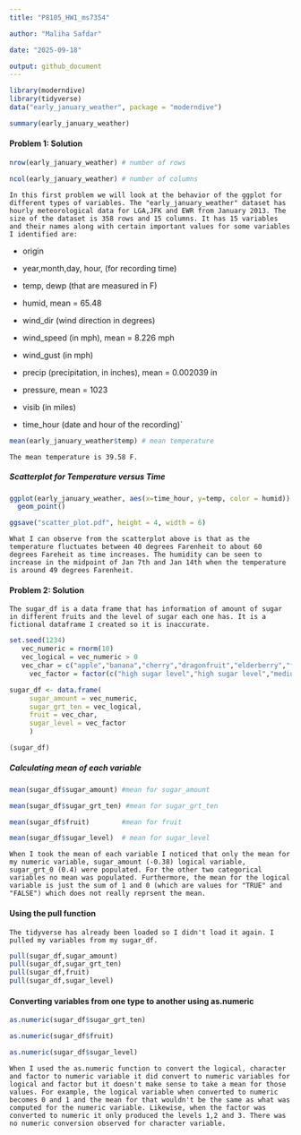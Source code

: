 ```yaml
---
title: "P8105_HW1_ms7354"

author: "Maliha Safdar"

date: "2025-09-18"

output: github_document
---
```


```r
library(moderndive)
library(tidyverse)
data("early_january_weather", package = "moderndive")
```
```r
summary(early_january_weather)
```


#### **Problem 1: Solution**


```r
nrow(early_january_weather) # number of rows

ncol(early_january_weather) # number of columns
```

`In this first problem we will look at the behavior of the ggplot for different types of variables. The "early_january_weather" dataset has hourly meteorological data for LGA,JFK and EWR from January 2013. The size of the dataset is 358 rows and 15 columns. It has 15 variables and their names along with certain important values for some variables I identified are:`

*   origin

*   year,month,day, hour, (for recording time)

*   temp, dewp (that are measured in F)

*   humid, mean = 65.48

*   wind_dir (wind direction in degrees)

*   wind_speed (in mph), mean = 8.226 mph

*   wind_gust (in mph)

*   precip (precipitation, in inches), mean = 0.002039 in

*   pressure, mean = 1023

*   visib (in miles)

*   time_hour (date and hour of the recording)`


```r
mean(early_january_weather$temp) # mean temperature
```

`The mean temperature is 39.58 F.`

##### Scatterplot for Temperature versus Time


```r
ggplot(early_january_weather, aes(x=time_hour, y=temp, color = humid)) +
  geom_point()

ggsave("scatter_plot.pdf", height = 4, width = 6)
```

`What I can observe from the scatterplot above is that as the temperature fluctuates between 40 degrees Farenheit to about 60 degrees Fareheit as time increases. The humidity can be seen to increase in the midpoint of Jan 7th and Jan 14th when the temperature is around 49 degrees Farenheit.`


#### **Problem 2: Solution**

`The sugar_df is a data frame that has information of amount of sugar in different fruits and the level of sugar each one has. It is a fictional dataframe I created so it is inaccurate.` 


```r
set.seed(1234)
   vec_numeric = rnorm(10)
   vec_logical = vec_numeric > 0
   vec_char = c("apple","banana","cherry","dragonfruit","elderberry","fig","grapes","lychee","pineapple","mango")
     vec_factor = factor(c("high sugar level","high sugar level","medium sugar level","low sugar level","low sugar level","medium sugar level","medium sugar level","low sugar level","high sugar level","medium sugar level"))
```

```r
sugar_df <- data.frame(
     sugar_amount = vec_numeric,
     sugar_grt_ten = vec_logical,
     fruit = vec_char,
     sugar_level = vec_factor
     )
```


```r
(sugar_df)
```
##### Calculating mean of each variable

```r
mean(sugar_df$sugar_amount) #mean for sugar_amount

mean(sugar_df$sugar_grt_ten) #mean for sugar_grt_ten

mean(sugar_df$fruit)        #mean for fruit

mean(sugar_df$sugar_level)  # mean for sugar_level
```

`When I took the mean of each variable I noticed that only the mean for my numeric variable, sugar_amount (-0.38) logical variable, sugar_grt_0 (0.4) were populated. For the other two categorical variables no mean was populated. Furthermore, the mean for the logical variable is just the sum of 1 and 0 (which are values for "TRUE" and "FALSE") which does not really reprsent the mean.`

#### Using the pull function

`The tidyverse has already been loaded so I didn't load it again. I pulled my variables from my sugar_df.`

```r
pull(sugar_df,sugar_amount)
pull(sugar_df,sugar_grt_ten)
pull(sugar_df,fruit)
pull(sugar_df,sugar_level)
```

#### Converting variables from one type to another using as.numeric
```r
as.numeric(sugar_df$sugar_grt_ten)
```
```r
as.numeric(sugar_df$fruit)
```
```r
as.numeric(sugar_df$sugar_level)
```

`When I used the as.numeric function to convert the logical, character and factor to numeric variable it did convert to numeric variables for logical and factor but it doesn't make sense to take a mean for those values. For example, the logical variable when converted to numeric becomes 0 and 1 and the mean for that wouldn't be the same as what was computed for the numeric variable. Likewise, when the factor was converted to numeric it only produced the levels 1,2 and 3. There was no numeric conversion observed for character variable.`

